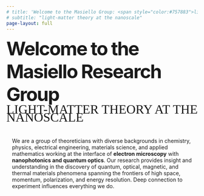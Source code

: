 ```yaml
---
# title: 'Welcome to the Masiello Group: <span style="color:#757883">light-matter theory at the nanoscale</span>'
# subtitle: "light-matter theory at the nanoscale"
page-layout: full
---
```

<div class="gradient-text">

<span style="font-size: 3.1rem; letter-spacing: -2px; font-weight:700;">
Welcome to the Masiello Research Group<br>
</span>
<span style="font-size: 2.1rem; letter-spacing: 0px; line-height: 0.6; font-family:Economica; text-transform:uppercase;">
Light-matter theory at the nanoscale
</span>
</div>

::::{.cmm-background}
::: {.content-container}
::: {.top-story }


::: grid
::: {.g-col-12 .g-col-lg-4 .top-story-text .sand-background style="padding: 15px;"}

We are a group of theoreticians with diverse backgrounds in chemistry, physics, electrical engineering, materials science, and applied mathematics working at the interface of **electron microscopy** with **nanophotonics and quantum optics**. Our research provides insight and understanding in the discovery of quantum, optical, magnetic, and thermal materials phenomena spanning the frontiers of high space, momentum, polarization, and energy resolution. Deep connection to experiment influences everything we do.
:::

:::



:::
:::
::::

